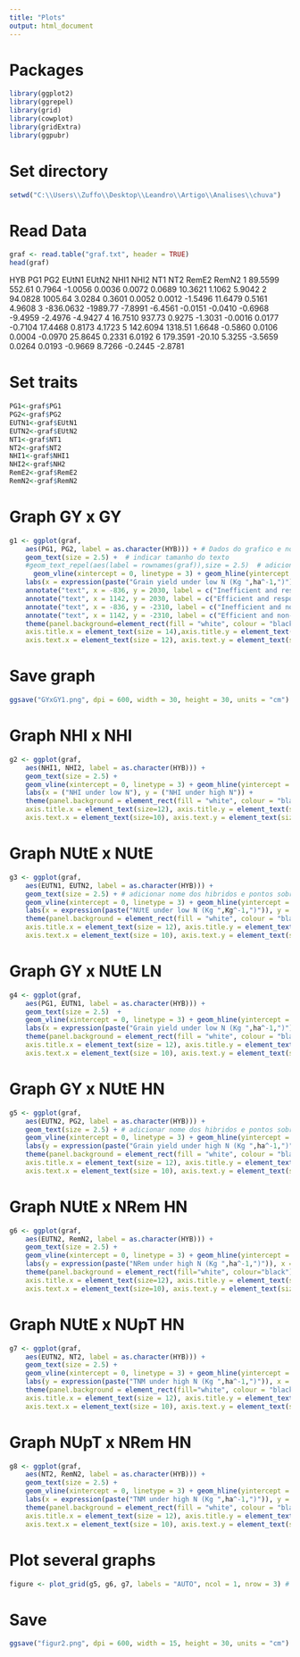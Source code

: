 ```yaml
---
title: "Plots"
output: html_document
---
```


# Packages
```r
library(ggplot2)
library(ggrepel)
library(grid)
library(cowplot)
library(gridExtra)
library(ggpubr)
```

# Set directory
```r
setwd("C:\\Users\\Zuffo\\Desktop\\Leandro\\Artigo\\Analises\\chuva")
```

# Read Data
```r
graf <- read.table("graf.txt", header = TRUE) 
head(graf)
```
 HYB       PG1      PG2   EUtN1   EUtN2    NHI1    NHI2     NT1     NT2   RemE2   RemN2
  1   89.5599   552.61  0.7964 -1.0056  0.0036  0.0072  0.0689 10.3621  1.1062  5.9042
  2   94.0828  1005.64  3.0284  0.3601  0.0052  0.0012 -1.5496 11.6479  0.5161  4.9608
  3 -836.0632 -1989.77 -7.8991 -6.4561 -0.0151 -0.0410 -0.6968 -9.4959 -2.4976 -4.9427
  4   16.7510   937.73  0.9275 -1.3031 -0.0016  0.0177 -0.7104 17.4468  0.8173  4.1723
  5  142.6094  1318.51  1.6648 -0.5860  0.0106  0.0004 -0.0970 25.8645  0.2331  6.0192
  6  179.3591   -20.10  5.3255 -3.5659  0.0264  0.0193 -0.9669  8.7266 -0.2445 -2.8781


# Set traits
```r
PG1<-graf$PG1
PG2<-graf$PG2
EUTN1<-graf$EUtN1
EUTN2<-graf$EUtN2
NT1<-graf$NT1
NT2<-graf$NT2
NHI1<-graf$NHI1
NHI2<-graf$NH2
RemE2<-graf$RemE2
RemN2<-graf$RemN2
```

# Graph GY x GY
```r
g1 <- ggplot(graf,
	aes(PG1, PG2, label = as.character(HYB))) + # Dados do grafico e nomes dos pontos
	geom_text(size = 2.5) +  # indicar tamanho do texto 
	#geom_text_repel(aes(label = rownames(graf)),size = 2.5)  # adicionar nome dos hibridos sem sobrepor
      geom_vline(xintercept = 0, linetype = 3) + geom_hline(yintercept = 0, linetype = 3) +  # adicionar eixos x e y e tipo da linha
	labs(x = expression(paste("Grain yield under low N (Kg ",ha^-1,")")), y = expression(paste("Grain yield under high N (Kg  ",ha^-1,")"))) + # adicionar nomes dos eixos
	annotate("text", x = -836, y = 2030, label = c("Inefficient and responsive"),vjust = "inward", hjust = "inward", size=3) +  # adicionar textos dentro do gráfico
	annotate("text", x = 1142, y = 2030, label = c("Efficient and responsive"),vjust = "inward", hjust = "inward", size=3) +
	annotate("text", x = -836, y = -2310, label = c("Inefficient and non-responsive"),vjust = "inward", hjust = "inward",size=3) +
	annotate("text", x = 1142, y = -2310, label = c("Efficient and non-responsive"),vjust = "inward", hjust = "inward",size=3) +
	theme(panel.background=element_rect(fill = "white", colour = "black"), # mudar para tema preto e branco
	axis.title.x = element_text(size = 14),axis.title.y = element_text(size = 14), # determinar tamanho das fontes dos eixos
	axis.text.x = element_text(size = 12), axis.text.y = element_text(size = 12)) # determinar tamanho das fontes dos nomes dos eixos

```

# Save graph
```r
ggsave("GYxGY1.png", dpi = 600, width = 30, height = 30, units = "cm")
```

# Graph NHI x NHI
```r
g2 <- ggplot(graf,
	aes(NHI1, NHI2, label = as.character(HYB))) +
	geom_text(size = 2.5) + 
	geom_vline(xintercept = 0, linetype = 3) + geom_hline(yintercept = 0, linetype = 3) +  
	labs(x = ("NHI under low N"), y = ("NHI under high N")) + 
	theme(panel.background = element_rect(fill = "white", colour = "black"),
	axis.title.x = element_text(size=12), axis.title.y = element_text(size = 12),
	axis.text.x = element_text(size=10), axis.text.y = element_text(size = 10))
```

# Graph NUtE x NUtE
```r
g3 <- ggplot(graf,
	aes(EUTN1, EUTN2, label = as.character(HYB))) +
	geom_text(size = 2.5) + # adicionar nome dos hibridos e pontos sobrepostos
	geom_vline(xintercept = 0, linetype = 3) + geom_hline(yintercept = 0, linetype = 3) +  
	labs(x = expression(paste("NUtE under low N (Kg ",Kg^-1,")")), y = expression(paste("NUtE under high N (Kg  ",Kg^-1,")"))) + 
	theme(panel.background = element_rect(fill = "white", colour = "black"),
	axis.title.x = element_text(size = 12), axis.title.y = element_text(size = 12),
	axis.text.x = element_text(size = 10), axis.text.y = element_text(size = 10))
```

# Graph GY x NUtE LN
```r
g4 <- ggplot(graf,
	aes(PG1, EUTN1, label = as.character(HYB))) + 
	geom_text(size = 2.5)  + 
	geom_vline(xintercept = 0, linetype = 3) + geom_hline(yintercept = 0, linetype = 3) +  
	labs(x = expression(paste("Grain yield under low N (Kg ",ha^-1,")")), y = expression(paste("NUtE under low N (Kg  ",Kg^-1,")"))) + 
	theme(panel.background = element_rect(fill = "white", colour = "black"),
	axis.title.x = element_text(size = 12), axis.title.y = element_text(size = 12),
	axis.text.x = element_text(size = 10), axis.text.y = element_text(size = 10))
```

# Graph GY x NUtE HN
```r
g5 <- ggplot(graf,
	aes(EUTN2, PG2, label = as.character(HYB))) +
	geom_text(size = 2.5) + # adicionar nome dos hibridos e pontos sobrepostos
	geom_vline(xintercept = 0, linetype = 3) + geom_hline(yintercept = 0, linetype = 3) +  
	labs(y = expression(paste("Grain yield under high N (Kg ",ha^-1,")")), x = expression(paste("NUtE under high N (Kg  ",Kg^-1,")"))) + 
	theme(panel.background = element_rect(fill = "white", colour = "black"),
	axis.title.x = element_text(size = 12), axis.title.y = element_text(size = 12),
	axis.text.x = element_text(size = 10), axis.text.y = element_text(size = 10))
```

# Graph NUtE x NRem HN
```r
g6 <- ggplot(graf,
	aes(EUTN2, RemN2, label = as.character(HYB))) +
	geom_text(size = 2.5) + 
	geom_vline(xintercept = 0, linetype = 3) + geom_hline(yintercept = 0, linetype = 3) +  
	labs(y = expression(paste("NRem under high N (Kg ",ha^-1,")")), x = expression(paste("NUtE under high N (Kg  ",Kg^-1,")"))) + 
	theme(panel.background = element_rect(fill="white", colour="black"),
	axis.title.x = element_text(size=12), axis.title.y = element_text(size = 12),
	axis.text.x = element_text(size=10), axis.text.y = element_text(size = 10))
```

# Graph NUtE x NUpT HN
```r
g7 <- ggplot(graf,
	aes(EUTN2, NT2, label = as.character(HYB))) +
	geom_text(size = 2.5) + 
	geom_vline(xintercept = 0, linetype = 3) + geom_hline(yintercept = 0, linetype = 3) +  
	labs(y = expression(paste("TNM under high N (Kg ",ha^-1,")")), x = expression(paste("NUtE under high N (Kg  ",Kg^-1,")"))) + 
	theme(panel.background = element_rect(fill="white", colour = "black"),
	axis.title.x = element_text(size = 12), axis.title.y = element_text(size = 12),
	axis.text.x = element_text(size = 10), axis.text.y = element_text(size = 10))
```

# Graph NUpT x NRem HN
```r
g8 <- ggplot(graf,
	aes(NT2, RemN2, label = as.character(HYB))) +
	geom_text(size = 2.5) + 
	geom_vline(xintercept = 0, linetype = 3) + geom_hline(yintercept = 0, linetype = 3) +  
	labs(x = expression(paste("TNM under high N (Kg ",ha^-1,")")), y = expression(paste("NRem under high N (Kg ",ha^-1,")"))) + 
	theme(panel.background = element_rect(fill = "white", colour = "black"),
	axis.title.x = element_text(size = 12), axis.title.y = element_text(size = 12),
	axis.text.x = element_text(size = 10), axis.text.y = element_text(size = 10))
```

# Plot several graphs
```r
figure <- plot_grid(g5, g6, g7, labels = "AUTO", ncol = 1, nrow = 3) # Alinhados em 1 coluna e 3 linhas
```

# Save
```r
ggsave("figur2.png", dpi = 600, width = 15, height = 30, units = "cm") 
```
